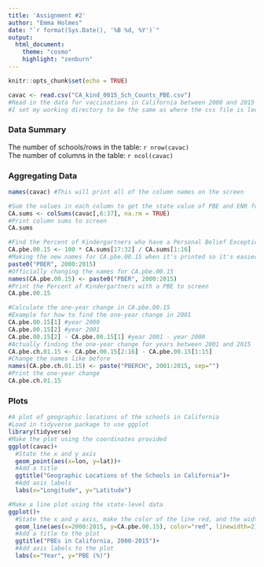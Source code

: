 ```yaml
---
title: 'Assignment #2'
author: "Emma Holmes"
date: "`r format(Sys.Date(), '%B %d, %Y')`"
output: 
  html_document:
    theme: "cosmo"
    highlight: "zenburn"
---
```


```r
knitr::opts_chunk$set(echo = TRUE)
```

```r
cavac <- read.csv("CA_kind_0015_Sch_Counts_PBE.csv") 
#Read in the data for vaccinations in California between 2000 and 2015
#I set my working directory to be the same as where the cvs file is located
```

### Data Summary

The number of schools/rows in the table: `r nrow(cavac)`  
The number of columns in the table: `r ncol(cavac)` 

### Aggregating Data

```r
names(cavac) #This will print all of the column names on the screen
```

```r
#Sum the values in each column to get the state value of PBE and ENR for each year
CA.sums <- colSums(cavac[,6:37], na.rm = TRUE)
#Print column sums to screen
CA.sums

#Find the Percent of Kindergartners who have a Personal Belief Exception
CA.pbe.00.15 <- 100 * CA.sums[17:32] / CA.sums[1:16]
#Making the new names for CA.pbe.00.15 when it's printed so it's easier to differentiate from CA.sums
paste0("PBER", 2000:2015)
#Officially changing the names for CA.pbe.00.15
names(CA.pbe.00.15) <- paste0("PBER", 2000:2015)
#Print the Percent of Kindergartners with a PBE to screen
CA.pbe.00.15

#Calculate the one-year change in CA.pbe.00.15
#Example for how to find the one-year change in 2001
CA.pbe.00.15[1] #year 2000
CA.pbe.00.15[2] #year 2001
CA.pbe.00.15[2] - CA.pbe.00.15[1] #year 2001 - year 2000
#Actually finding the one-year change for years between 2001 and 2015
CA.pbe.ch.01.15 <- CA.pbe.00.15[2:16] - CA.pbe.00.15[1:15]
#Change the names like before
names(CA.pbe.ch.01.15) <- paste("PBERCH", 2001:2015, sep="")
#Print the one-year change
CA.pbe.ch.01.15
```

### Plots

```r
#A plot of geographic locations of the schools in California
#Load in tidyverse package to use ggplot
library(tidyverse)
#Make the plot using the coordinates provided
ggplot(cavac)+
  #State the x and y axis
  geom_point(aes(x=lon, y=lat))+
  #Add a title
  ggtitle("Geographic Locations of the Schools in California")+
  #Add axis labels
  labs(x="Longitude", y="Latitude")

#Make a line plot using the state-level data
ggplot()+
  #State the x and y axis, make the color of the line red, and the width of the line 2 
  geom_line(aes(x=2000:2015, y=CA.pbe.00.15), color="red", linewidth=2)+
  #Add a title to the plot
  ggtitle("PBEs in California, 2000-2015")+
  #Add axis labels to the plot
  labs(x="Year", y="PBE (%)")
```